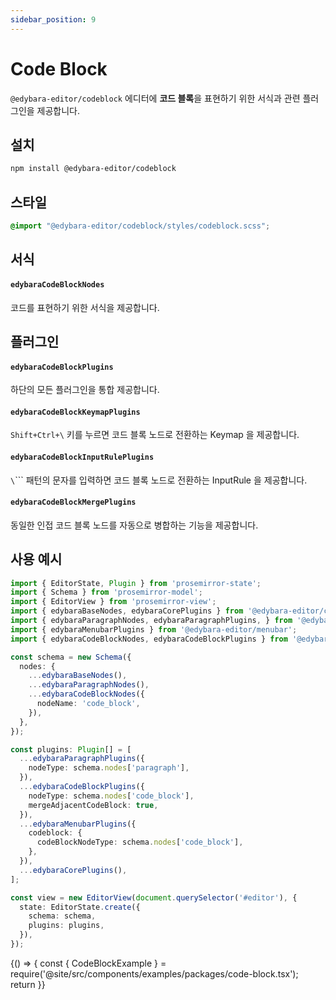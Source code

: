 ```yaml
---
sidebar_position: 9
---
```


# Code Block

`@edybara-editor/codeblock` 에디터에 **코드 블록**을 표현하기 위한 서식과 관련 플러그인을 제공합니다.

## 설치

```bash
npm install @edybara-editor/codeblock
```

## 스타일

```css title="src/index.scss"
@import "@edybara-editor/codeblock/styles/codeblock.scss";
```

## 서식

#### `edybaraCodeBlockNodes`

코드를 표현하기 위한 서식을 제공합니다.

## 플러그인

#### `edybaraCodeBlockPlugins`

하단의 모든 플러그인을 통합 제공합니다.

#### `edybaraCodeBlockKeymapPlugins`

`Shift+Ctrl+\` 키를 누르면 코드 블록 노드로 전환하는 Keymap 을 제공합니다.

#### `edybaraCodeBlockInputRulePlugins`

`\`\`\`` 패턴의 문자를 입력하면 코드 블록 노드로 전환하는 InputRule 을 제공합니다.

#### `edybaraCodeBlockMergePlugins`

동일한 인접 코드 블록 노드를 자동으로 병합하는 기능을 제공합니다.

## 사용 예시

```typescript title="src/index.ts"
import { EditorState, Plugin } from 'prosemirror-state';
import { Schema } from 'prosemirror-model';
import { EditorView } from 'prosemirror-view';
import { edybaraBaseNodes, edybaraCorePlugins } from '@edybara-editor/core';
import { edybaraParagraphNodes, edybaraParagraphPlugins, } from '@edybara-editor/paragraph';
import { edybaraMenubarPlugins } from '@edybara-editor/menubar';
import { edybaraCodeBlockNodes, edybaraCodeBlockPlugins } from '@edybara-editor/codeblock';

const schema = new Schema({
  nodes: {
    ...edybaraBaseNodes(),
    ...edybaraParagraphNodes(),
    ...edybaraCodeBlockNodes({
      nodeName: 'code_block',
    }),
  },
});

const plugins: Plugin[] = [
  ...edybaraParagraphPlugins({
    nodeType: schema.nodes['paragraph'],
  }),
  ...edybaraCodeBlockPlugins({
    nodeType: schema.nodes['code_block'],
    mergeAdjacentCodeBlock: true,
  }),
  ...edybaraMenubarPlugins({
    codeblock: {
      codeBlockNodeType: schema.nodes['code_block'],
    },
  }),
  ...edybaraCorePlugins(),
];

const view = new EditorView(document.querySelector('#editor'), {
  state: EditorState.create({
    schema: schema,
    plugins: plugins,
  }),
});
```

<BrowserOnly>
  {() => {
    const { CodeBlockExample } = require('@site/src/components/examples/packages/code-block.tsx');
    return <CodeBlockExample />
  }}
</BrowserOnly>

